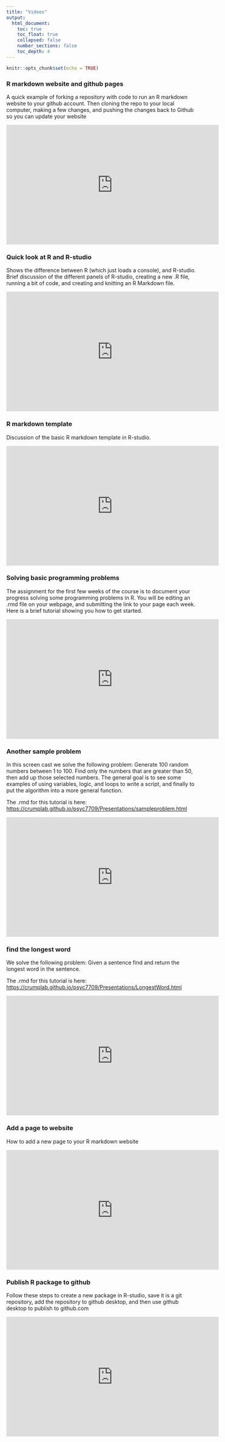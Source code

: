 ```yaml
---
title: "Videos"
output: 
  html_document:
    toc: true
    toc_float: true
    collapsed: false
    number_sections: false
    toc_depth: 4
---
```


```r
knitr::opts_chunk$set(echo = TRUE)
```

### R markdown website and github pages

A quick example of forking a repository with code to run an R markdown website to your github account. Then cloning the repo to your local computer, making a few changes, and pushing the changes back to Github so you can update your website

<iframe width="560" height="315" src="https://www.youtube.com/embed/nc7XhQrasCM" frameborder="0" allow="accelerometer; autoplay; encrypted-media; gyroscope; picture-in-picture" allowfullscreen></iframe>

### Quick look at R and R-studio

Shows the difference between R (which just loads a console), and R-studio. Brief discussion of the different panels of R-studio, creating a new .R file, running a bit of code, and creating and knitting an R Markdown file.

<iframe width="560" height="315" src="https://www.youtube.com/embed/HTJ-bTD70oE" frameborder="0" allow="accelerometer; autoplay; encrypted-media; gyroscope; picture-in-picture" allowfullscreen></iframe>

### R markdown template

Discussion of the basic R markdown template in R-studio.

<iframe width="560" height="315" src="https://www.youtube.com/embed/PyEkQo9URi8" frameborder="0" allow="accelerometer; autoplay; encrypted-media; gyroscope; picture-in-picture" allowfullscreen></iframe>


### Solving basic programming problems

The assignment for the first few weeks of the course is to document your progress solving some programming problems in R. You will be editing an .rmd file on your webpage, and submitting the link to your page each week. Here is a brief tutorial showing you how to get started.

<iframe width="560" height="315" src="https://www.youtube.com/embed/25uuRq-4oFM" frameborder="0" allow="accelerometer; autoplay; encrypted-media; gyroscope; picture-in-picture" allowfullscreen></iframe>

### Another sample problem

In this screen cast we solve the following problem: Generate 100 random numbers between 1 to 100. Find only the numbers that are greater than 50, then add up those selected numbers. The general goal is to see some examples of using variables, logic, and loops to write a script, and finally to put the algorithm into a more general function.

The .rmd for this tutorial is here: [https://crumplab.github.io/psyc7709/Presentations/sampleproblem.html](https://crumplab.github.io/psyc7709/Presentations/sampleproblem.html)

<iframe width="560" height="315" src="https://www.youtube.com/embed/RhVZy1vw2iQ" frameborder="0" allow="accelerometer; autoplay; encrypted-media; gyroscope; picture-in-picture" allowfullscreen></iframe>

### find the longest word

We solve the following problem: Given a sentence find and return the longest word in the sentence. 

The .rmd for this tutorial is here: [https://crumplab.github.io/psyc7709/Presentations/LongestWord.html](https://crumplab.github.io/psyc7709/Presentations/LongestWord.html)

<iframe width="560" height="315" src="https://www.youtube.com/embed/qNJNQH1nAlg" frameborder="0" allow="accelerometer; autoplay; encrypted-media; gyroscope; picture-in-picture" allowfullscreen></iframe>

### Add a page to website

How to add a new page to your R markdown website

<iframe width="560" height="315" src="https://www.youtube.com/embed/gHVXQMtegzg" frameborder="0" allow="accelerometer; autoplay; encrypted-media; gyroscope; picture-in-picture" allowfullscreen></iframe>


### Publish R package to github

Follow these steps to create a new package in R-studio, save it is a git repository, add the repository to github desktop, and then use github desktop to publish to github.com

<iframe width="560" height="315" src="https://www.youtube.com/embed/XbSwdHBiO4E" frameborder="0" allow="accelerometer; autoplay; encrypted-media; gyroscope; picture-in-picture" allowfullscreen></iframe>



